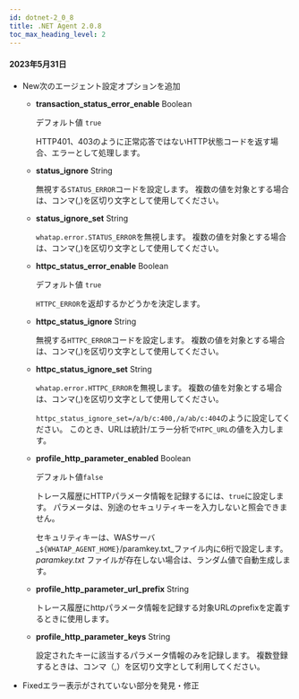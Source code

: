 ```yaml
---
id: dotnet-2_0_8
title: .NET Agent 2.0.8
toc_max_heading_level: 2
---
```


#### 2023年5月31日

-   <Status>New</Status>次のエージェント設定オプションを追加

    -   **transaction_status_error_enable** <span class='type'>Boolean</span>

        デフォルト値 `true`

        HTTP401、403のように正常応答ではないHTTP状態コードを返す場合、エラーとして処理します。

    -   **status_ignore** <span class='type'>String</span>

        無視する`STATUS_ERROR`コードを設定します。 複数の値を対象とする場合は、コンマ(,)を区切り文字として使用してください。

    -   **status_ignore_set** <span class='type'>String</span>

        `whatap.error.STATUS_ERROR`を無視します。 複数の値を対象とする場合は、コンマ(,)を区切り文字として使用してください。

    -   **httpc_status_error_enable** <span class='type'>Boolean</span>

        デフォルト値 `true`

        `HTTPC_ERROR`を返却するかどうかを決定します。

    -   **httpc_status_ignore** <span class='type'>String</span>

        無視する`HTTPC_ERROR`コードを設定します。 複数の値を対象とする場合は、コンマ(,)を区切り文字として使用してください。

    -   **httpc_status_ignore_set** <span class='type'>String</span>

        `whatap.error.HTTPC_ERROR`を無視します。 複数の値を対象とする場合は、コンマ(,)を区切り文字として使用してください。

        `httpc_status_ignore_set=/a/b/c:400,/a/ab/c:404`のように設定してください。 このとき、URLは統計/エラー分析で`HTPC_URL`の値を入力します。

    -   **profile_http_parameter_enabled** <span class='type'>Boolean</span>

        デフォルト値`false`

        トレース履歴にHTTPパラメータ情報を記録するには、`true`に設定します。 パラメータは、別途のセキュリティキーを入力しないと照会できません。   

        セキュリティキーは、WASサーバ _`${WHATAP_AGENT_HOME}`/paramkey.txt_ファイル内に6桁で設定します。 _paramkey.txt_ ファイルが存在しない場合は、ランダム値で自動生成します。

    -   **profile_http_parameter_url_prefix** <span class='type'>String</span>

        トレース履歴にhttpパラメータ情報を記録する対象URLのprefixを定義するときに使用します。

    -   **profile_http_parameter_keys** <span class='type'>String</span>

        設定されたキーに該当するパラメータ情報のみを記録します。 複数登録するときは、コンマ（,）を区切り文字として利用してください。

-   <Status>Fixed</Status>エラー表示がされていない部分を発見・修正
